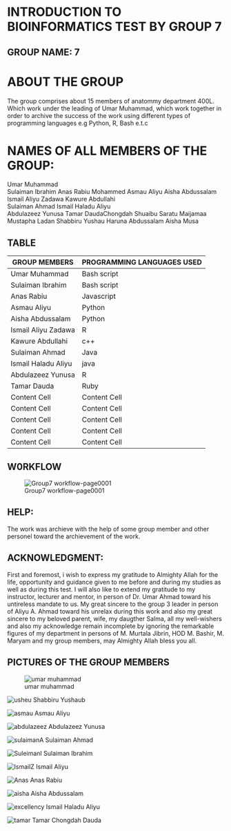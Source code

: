 # INTRODUCTION TO BIOINFORMATICS TEST BY GROUP 7

## GROUP NAME: 7

# ABOUT THE GROUP

The group comprises  about 15 members of anatommy department 400L. Which work under the leading of Umar Muhammad, which work together in order to archive the success of the work using different types of programming languages e.g Python, R, Bash e.t.c

# NAMES OF ALL MEMBERS OF THE GROUP:

Umar Muhammad  
Sulaiman Ibrahim
Anas Rabiu Mohammed
Asmau Aliyu 
Aisha Abdussalam  
Ismail Aliyu Zadawa 
Kawure Abdullahi  
Sulaiman Ahmad 
Ismail Haladu Aliyu  
Abdulazeez Yunusa
Tamar DaudaChongdah
Shuaibu Saratu
Maijamaa Mustapha Ladan
Shabbiru Yushau Haruna
Abdussalam Aisha Musa

## TABLE
| GROUP MEMBERS  | PROGRAMMING LANGUAGES USED |
| ------------- | ------------- |
| Umar Muhammad  | Bash script  |
| Sulaiman Ibrahim  |Bash script  |
| Anas Rabiu  | Javascript |
| Asmau Aliyu  | Python |
| Aisha Abdussalam  | Python  |
| Ismail Aliyu Zadawa  | R  |
| Kawure Abdullahi  | c++|
| Sulaiman Ahmad  | Java  |
| Ismail Haladu Aliyu  | java  |
| Abdulazeez Yunusa | R  |
| Tamar Dauda  | Ruby  |
| Content Cell  | Content Cell  |
| Content Cell  | Content Cell  |
| Content Cell  | Content Cell  |
| Content Cell  | Content Cell  |
| Content Cell  | Content Cell  |

## W0RKFLOW

![Group7 workflow-page0001](https://user-images.githubusercontent.com/94013467/143781333-e48d7cd0-2a44-4a0d-abad-e9a8a5d2e355.jpg)

## HELP: 

The work was archieve with the help of some group member and other personel toward the archievement of the work.

## ACKNOWLEDGMENT:

First and foremost, i wish to express my gratitude to Almighty Allah for the life, opportunity and guidance given to me before and during my studies as well as during this test. I will also like to extend my gratitude to my instructor, lecturer and mentor, in person of Dr. Umar Ahmad toward his untireless mandate to us. My great sincere to the group 3 leader in person of Aliyu A. Ahmad toward his unrelax during this work and also my great sincere to my beloved parent, wife, my daugther Salma, all my well-wishers and also my acknowledge remain incomplete by ignoring the remarkable figures of my department in persons of M. Murtala Jibrin, HOD M. Bashir, M. Maryam and my group members, may Almighty Allah bless you all.   

## PICTURES OF THE GROUP MEMBERS

![umar muhammad](https://user-images.githubusercontent.com/94013467/143778187-ef5ead71-0414-4f9a-a954-c3ce6d381002.jpg)

![usheu](https://user-images.githubusercontent.com/94013467/143778171-7f296f11-da99-436a-a982-99c314ffbfdf.jpg)
Shabbiru Yushaub 

![asmau](https://user-images.githubusercontent.com/94013467/143778173-da60df0b-991e-441c-a1fc-ea6d538b6233.jpg)
Asmau Aliyu

![abdulazeez](https://user-images.githubusercontent.com/94013467/143778174-4d03a1b3-026c-4f76-9035-048c16996e07.jpg)
Abdulazeez Yunusa

![sulaimanA](https://user-images.githubusercontent.com/94013467/143778175-35273d7a-3cb0-49d6-9223-1934552c2997.jpg)
Sulaiman Ahmad

![SuleimanI](https://user-images.githubusercontent.com/94013467/143778177-bd565511-8cef-4c03-95a7-cb35b04aabf2.jpg)
Sulaiman Ibrahim

![IsmailZ](https://user-images.githubusercontent.com/94013467/143778179-e4e1571c-da1b-4918-a497-25c9fc067d4d.jpg)
Ismail Aliyu

![Anas](https://user-images.githubusercontent.com/94013467/143778182-6fa4b54e-fef9-4a48-b302-c97514ada97b.jpg)
Anas Rabiu

![aisha](https://user-images.githubusercontent.com/94013467/143778183-13136e63-af5c-4de3-9880-4d15763cdc0a.jpg)
Aisha Abdussalam

![excellency](https://user-images.githubusercontent.com/94013467/143778184-970f025d-8173-4028-8ef0-c6f39f7343f6.jpg)
Ismail Haladu Aliyu

![tamar](https://user-images.githubusercontent.com/94013467/143778186-e18ae284-7110-408c-88c8-5a820c17193b.jpg)
Tamar  Chongdah Dauda



